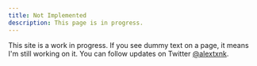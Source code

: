 ```yaml
---
title: Not Implemented
description: This page is in progress.
---
```


<Callout>

This site is a work in progress. If you see dummy text on a page, it means I'm still working on it. You can follow updates on Twitter [@alextxnk](https://twitter.com/alextxnk).

</Callout>
